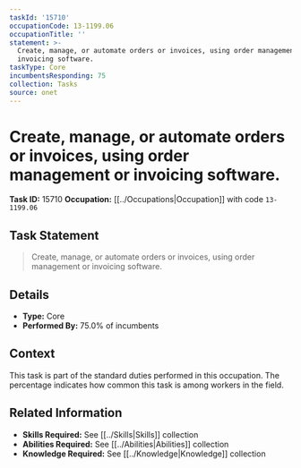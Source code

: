```yaml
---
taskId: '15710'
occupationCode: 13-1199.06
occupationTitle: ''
statement: >-
  Create, manage, or automate orders or invoices, using order management or
  invoicing software.
taskType: Core
incumbentsResponding: 75
collection: Tasks
source: onet
---
```

# Create, manage, or automate orders or invoices, using order management or invoicing software.

**Task ID:** 15710
**Occupation:** [[../Occupations|Occupation]] with code `13-1199.06`

## Task Statement

> Create, manage, or automate orders or invoices, using order management or invoicing software.

## Details

- **Type:** Core
- **Performed By:** 75.0% of incumbents

## Context

This task is part of the standard duties performed in this occupation. The percentage indicates how common this task is among workers in the field.

## Related Information

- **Skills Required:** See [[../Skills|Skills]] collection
- **Abilities Required:** See [[../Abilities|Abilities]] collection
- **Knowledge Required:** See [[../Knowledge|Knowledge]] collection
